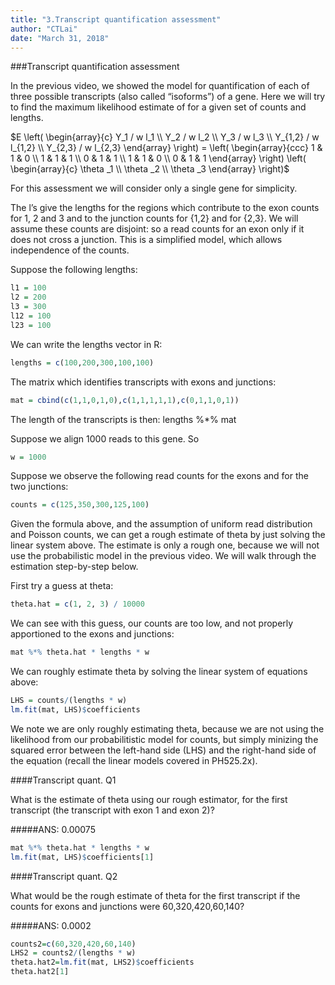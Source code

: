 ```yaml
---
title: "3.Transcript quantification assessment"
author: "CTLai"
date: "March 31, 2018"
---
```


###Transcript quantification assessment

In the previous video, we showed the model for quantification of each of three possible transcripts (also called "isoforms") of a gene. Here we will try to find the maximum likelihood estimate of for a given set of counts and lengths.

$E \left( \begin{array}{c} Y_1 / w l_1 \\ Y_2 / w l_2 \\ Y_3 / w l_3 \\ Y_{1,2} / w l_{1,2} \\ Y_{2,3} / w l_{2,3} \end{array} \right) = \left( \begin{array}{ccc} 1 & 1 & 0 \\ 1 & 1 & 1 \\ 0 & 1 & 1 \\ 1 & 1 & 0 \\ 0 & 1 & 1 \end{array} \right) \left( \begin{array}{c} \theta _1 \\ \theta _2 \\ \theta _3 \end{array} \right)$

For this assessment we will consider only a single gene for simplicity.

The l's give the lengths for the regions which contribute to the exon counts for 1, 2 and 3 and to the junction counts for {1,2} and for {2,3}. We will assume these counts are disjoint: so a read counts for an exon only if it does not cross a junction. This is a simplified model, which allows independence of the counts.

Suppose the following lengths:

```r
l1 = 100
l2 = 200
l3 = 300
l12 = 100
l23 = 100
```

We can write the lengths vector in R:

```r
lengths = c(100,200,300,100,100)
```

The matrix which identifies transcripts with exons and junctions:

```r
mat = cbind(c(1,1,0,1,0),c(1,1,1,1,1),c(0,1,1,0,1))
```

The length of the transcripts is then: lengths %*% mat 

Suppose we align 1000 reads to this gene. So 

```r
w = 1000
```

Suppose we observe the following read counts for the exons and for the two junctions:

```r
counts = c(125,350,300,125,100)
````

Given the formula above, and the assumption of uniform read distribution and Poisson counts, we can get a rough estimate of theta by just solving the linear system above. The estimate is only a rough one, because we will not use the probabilistic model in the previous video. We will walk through the estimation step-by-step below.

First try a guess at theta:

```r
theta.hat = c(1, 2, 3) / 10000
```

We can see with this guess, our counts are too low, and not properly apportioned to the exons and junctions:

```r
mat %*% theta.hat * lengths * w
```

We can roughly estimate theta by solving the linear system of equations above:

```r
LHS = counts/(lengths * w)
lm.fit(mat, LHS)$coefficients
```

We note we are only roughly estimating theta, because we are not using the likelihood from our probabilitistic model for counts, but simply minizing the squared error between the left-hand side (LHS) and the right-hand side of the equation (recall the linear models covered in PH525.2x).

####Transcript quant. Q1 

What is the estimate of theta using our rough estimator, for the first transcript (the transcript with exon 1 and exon 2)?

#####ANS: 0.00075

```r
mat %*% theta.hat * lengths * w
lm.fit(mat, LHS)$coefficients[1]
```

####Transcript quant. Q2

What would be the rough estimate of theta for the first transcript if the counts for exons and junctions were 60,320,420,60,140?

#####ANS: 0.0002

```r
counts2=c(60,320,420,60,140)
LHS2 = counts2/(lengths * w)
theta.hat2=lm.fit(mat, LHS2)$coefficients
theta.hat2[1]
```

